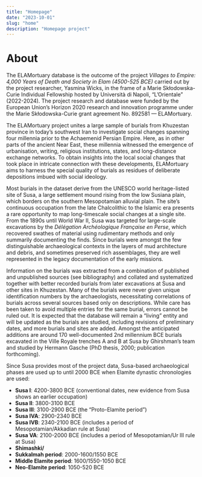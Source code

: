 ```yaml
---
title: "Homepage"
date: "2023-10-01"
slug: "home"
description: "Homepage project"
---
```


# About

The ELAMortuary database is the outcome of the project _Villages to Empire: 4,000 Years of Death and Society in Elam (4500-525 BCE)_ carried out by the project researcher, Yasmina Wicks, in the frame of a Marie Skłodowska-Curie Individual Fellowship hosted by Università di Napoli, “L’Orientale” (2022-2024). The project research and database were funded by the European Union’s Horizon 2020 research and innovation programme under the Marie Skłodowska-Curie grant agreement No. 892581 — ELAMortuary.

The ELAMortuary project unites a large sample of burials from Khuzestan province in today’s southwest Iran to investigate social changes spanning four millennia prior to the Achaemenid Persian Empire. Here, as in other parts of the ancient Near East, these millennia witnessed the emergence of urbanisation, writing, religious institutions, states, and long-distance exchange networks. To obtain insights into the local social changes that took place in intricate connection with these developments, ELAMortuary aims to harness the special quality of burials as residues of deliberate depositions imbued with social ideology.

Most burials in the dataset derive from the UNESCO world heritage-listed site of Susa, a large settlement mound rising from the low Susiana plain, which borders on the southern Mesopotamian alluvial plain. The site’s continuous occupation from the late Chalcolithic to the Islamic era presents a rare opportunity to map long-timescale social changes at a single site. From the 1890s until World War II, Susa was targeted for large-scale excavations by the _Délégation Archéologique Française en Perse_, which recovered swathes of material using rudimentary methods and only summarily documenting the finds. Since burials were amongst the few distinguishable archaeological contexts in the layers of mud architecture and debris, and sometimes preserved rich assemblages, they are well represented in the legacy documentation of the early missions.

Information on the burials was extracted from a combination of published and unpublished sources (see bibliography) and collated and systematized together with better recorded burials from later excavations at Susa and other sites in Khuzestan. Many of the burials were never given unique identification numbers by the archaeologists, necessitating correlations of burials across several sources based only on descriptions. While care has been taken to avoid multiple entries for the same burial, errors cannot be ruled out. It is expected that the database will remain a “living” entity and will be updated as the burials are studied, including revisions of preliminary dates, and more burials and sites are added. Amongst the anticipated additions are around 170 well-documented 2nd millennium BCE burials excavated in the Ville Royale trenches A and B at Susa by Ghirshman’s team and studied by Hermann Gasche (PhD thesis, 2000; publication forthcoming). 

Since Susa provides most of the project data, Susa-based archaeological phases are used up to until 2000 BCE when Elamite dynastic chronologies are used:

- **Susa I**: 4200-3800 BCE (conventional dates, new evidence from Susa shows an earlier occupation)	
- **Susa II**: 3800-3100 BCE
- **Susa III**: 3100-2900 BCE (the “Proto-Elamite period”)
- **Susa IVA**: 2900-2340 BCE	
- **Susa IVB**: 2340-2100 BCE (includes a period of Mesopotamian/Akkadian rule at Susa)
- **Susa VA**: 2100-2000 BCE (includes a period of Mesopotamian/Ur III rule at Susa) 
- **Shimashki/**		
- **Sukkalmah period**: 2000-1600/1550 BCE
- **Middle Elamite period**: 1600/1550-1050 BCE
- **Neo-Elamite period**: 1050-520 BCE